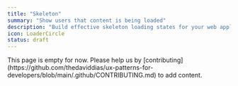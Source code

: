 ```yaml
---
title: "Skeleton"
summary: "Show users that content is being loaded"
description: "Build effective skeleton loading states for your web applications. Learn best practices for implementing content placeholders and loading animations with proper accessibility."
icon: LoaderCircle
status: draft
---
```


<Callout type="warning">
  This page is empty for now. Please help us by
  [contributing](https://github.com/thedaviddias/ux-patterns-for-developers/blob/main/.github/CONTRIBUTING.md)
  to add content.
</Callout>
